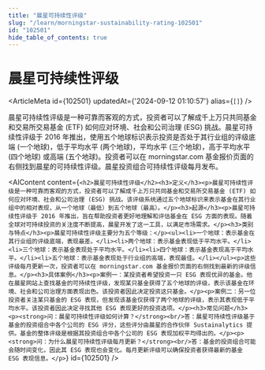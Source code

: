 ```yaml
---
title: "晨星可持续性评级"
slug: "/learn/morningstar-sustainability-rating-102501"
id: "102501"
hide_table_of_contents: true
---
```



# 晨星可持续性评级

<ArticleMeta id={102501} updatedAt={'2024-09-12 01:10:57'} alias={`[]`} />
<div className='border-solid border-b border-t-0 my-4 border-[var(--ifm-color-gray-300)]' />

晨星可持续性评级是一种可靠而客观的方式，投资者可以了解成千上万只共同基金和交易所交易基金 (ETF) 如何应对环境、社会和公司治理 (ESG) 挑战。晨星可持续性评级于 2016 年推出，使用五个地球标识表示投资是否处于其行业组的评级底端 (一个地球)，低于平均水平 (两个地球)，平均水平 (三个地球)，高于平均水平 (四个地球) 或高端 (五个地球)。投资者可以在 morningstar.com 基金报价页面的右侧找到晨星的可持续性评级。晨星投资组合可持续性评级每月发布。

<AIContent content={`<h2>晨星可持续性评级</h2><h3>定义</h3><p>晨星可持续性评级是一种可靠而客观的方式，投资者可以了解成千上万只共同基金和交易所交易基金 (ETF) 如何应对环境、社会和公司治理 (ESG) 挑战。该评级系统通过五个地球标识来表示基金在其行业组中的相对表现，从一个地球（最低）到五个地球（最高）。</p><h3>起源</h3><p>晨星可持续性评级于 2016 年推出，旨在帮助投资者更好地理解和评估基金在 ESG 方面的表现。随着全球对可持续投资的关注度不断提高，晨星开发了这一工具，以满足市场需求。</p><h3>类别与特点</h3><p>晨星可持续性评级主要分为五个等级：</p><ul><li>一个地球：表示基金在其行业组的评级底端，表现最差。</li><li>两个地球：表示基金表现低于平均水平。</li><li>三个地球：表示基金表现处于平均水平。</li><li>四个地球：表示基金表现高于平均水平。</li><li>五个地球：表示基金表现处于行业组的高端，表现最佳。</li></ul><p>这些评级每月更新一次，投资者可以在 morningstar.com 基金报价页面的右侧找到最新的评级信息。</p><h3>具体案例</h3><p>案例一：某投资者希望投资一只 ESG 表现优异的基金。他在晨星网站上查找基金的可持续性评级，发现某只基金获得了五个地球的评级，表示该基金在环境、社会和公司治理方面表现出色。该投资者因此决定投资这只基金。</p><p>案例二：另一位投资者关注某只基金的 ESG 表现，但发现该基金仅获得了两个地球的评级，表示其表现低于平均水平。该投资者因此决定寻找其他 ESG 表现更好的投资选项。</p><h3>常见问题</h3><p><strong>问：晨星可持续性评级如何计算？</strong><br/>答：晨星可持续性评级基于基金的投资组合中各个公司的 ESG 评分，这些评分由晨星的合作伙伴 Sustainalytics 提供。基金的整体评级是根据其投资组合中各个公司的 ESG 表现加权平均得出的。</p><p><strong>问：为什么晨星可持续性评级每月更新？</strong><br/>答：基金的投资组合可能会随时间变化，因此其 ESG 表现也会变化。每月更新评级可以确保投资者获得最新的基金 ESG 表现信息。</p>`} id={102501} />
